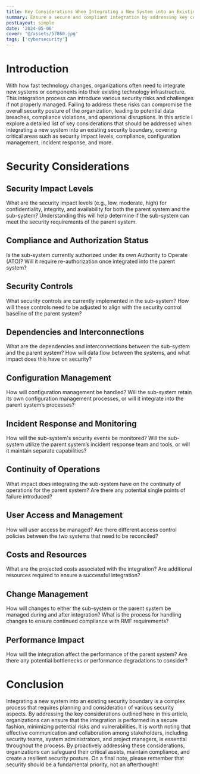 ```yaml
---
title: Key Considerations When Integrating a New System into an Existing Security Boundary
summary: Ensure a secure and compliant integration by addressing key considerations when introducing a new system into an existing security boundary.
postLayout: simple
date: '2024-05-06'
cover: '@/assets/57860.jpg'
tags: ['cybersecurity']
---
```

# Introduction

With how fast technology changes, organizations often need to integrate new systems or components into their existing technology infrastructure. This integration process can introduce various security risks and challenges if not properly managed. Failing to address these risks can compromise the overall security posture of the organization, leading to potential data breaches, compliance violations, and operational disruptions. In this article I explore a detailed list of key considerations that should be addressed when integrating a new system into an existing security boundary, covering critical areas such as security impact levels, compliance, configuration management, incident response, and more.

# Security Considerations

## Security Impact Levels 
What are the security impact levels (e.g., low, moderate, high) for confidentiality, integrity, and availability for both the parent system and the sub-system? Understanding this will help determine if the sub-system can meet the security requirements of the parent system.

## Compliance and Authorization Status
Is the sub-system currently authorized under its own Authority to Operate (ATO)? Will it require re-authorization once integrated into the parent system?

## Security Controls
What security controls are currently implemented in the sub-system? How will these controls need to be adjusted to align with the security control baseline of the parent system?

## Dependencies and Interconnections
What are the dependencies and interconnections between the sub-system and the parent system? How will data flow between the systems, and what impact does this have on security?

## Configuration Management
How will configuration management be handled? Will the sub-system retain its own 
configuration management processes, or will it integrate into the parent system’s processes?

## Incident Response and Monitoring
How will the sub-system's security events be monitored? Will the sub-system utilize the parent system’s incident response team and tools, or will it maintain separate capabilities?

## Continuity of Operations
What impact does integrating the sub-system have on the continuity of operations for the parent system? Are there any potential single points of failure introduced?

## User Access and Management
How will user access be managed? Are there different access control policies between the two systems that need to be reconciled?

## Costs and Resources
What are the projected costs associated with the integration? Are additional resources required to ensure a successful integration?

## Change Management
How will changes to either the sub-system or the parent system be managed during and after integration? What is the process for handling changes to ensure continued compliance with RMF requirements?

## Performance Impact
How will the integration affect the performance of the parent system? Are there any potential bottlenecks or performance degradations to consider?

# Conclusion

Integrating a new system into an existing security boundary is a complex process that requires planning and consideration of various security aspects. By addressing the key considerations outlined here in this article, organizations can ensure that the integration is performed in a secure fashion, minimizing potential risks and vulnerabilities. It is worth noting that effective communication and collaboration among stakeholders, including security teams, system administrators, and project managers, is essential throughout the process. By proactively addressing these considerations, organizations can safeguard their critical assets, maintain compliance, and create a resilient security posture. On a final note, please remember that security should be a fundamental priority, not an afterthought!
